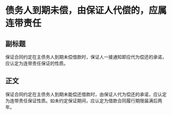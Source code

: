# 债务人到期未偿，由保证人代偿的，应属连带责任
## 副标题
保证合同约定在主债务人到期未偿借款时，保证人一接通知即应代为偿还的承诺，应认定为连带责任保证的性质。
## 正文
保证合同约定在主债务人到期未能偿还借款时，由保证人代为偿还的承诺，应认定为连带责任保证性质。如未约定保证期间，应认定为借款合同履行期限届满后两年。